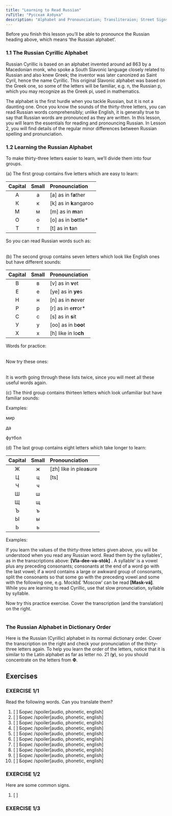 ```yaml
---
title: "Learning to Read Russian"
ruTitle: "Русская Азбука"
description: "Alphabet and Pronounciation; Transliteraion; Street Signs"
---
```





Before you finish this lesson you’ll be able to pronounce the Russian heading above, which means ‘the Russian alphabet’.

### 1.1 The Russian Cyrillic Alphabet

Russian Cyrillic is based on an alphabet invented around ad 863 by a Macedonian monk, who spoke a South Slavonic language closely related to Russian and also knew Greek; the inventor was later canonized as Saint Cyril, hence the name Cyrillic. This original Slavonic alphabet was based on the Greek one, so some of the letters will be familiar, e.g. n, the Russian p, which you may recognize as the Greek pi, used in mathematics.

The alphabet is the first hurdle when you tackle Russian, but it is not a daunting one. Once you know the sounds of the thirty-three letters, you can read Russian words comprehensibly; unlike English, it is generally true to say that Russian words are pronounced as they are written. In this lesson, you will learn the essentials for reading and pronouncing Russian. In Lesson 2, you will find details of the regular minor differences between Russian spelling and pronunciation.

### 1.2 Learning the Russian Alphabet

To make thirty-three letters easier to learn, we’ll divide them into four groups.

(a) The first group contains five letters which are easy to learn:

|  Capital  |  Small  | Pronounciation         |
| :-------: | :-----: | :--------------------- |
|     А     |    а    | [a] as in f**a**ther   |
|     К     |    к    | [k] as in **k**angaroo |
|     М     |    м    | [m] as in **m**an      |
|     О     |    о    | [o] as in b**o**ttle*  |
|     Т     |    т    | [t] as in **t**an      |

So you can read Russian words such as:

<table>
    <WordRow word="тот"/>
    <WordRow word="кот"/>
    <WordRow word="так"/>
    <WordRow word="там"/>
    <WordRow word="кто-то"/>
</table>

(b) The second group contains seven letters which look like English ones but have different sounds:

|  Capital  |  Small  | Pronounciation         |
| :-------: | :-----: | :--------------------- |
|     В     |    в    | [v] as in **v**et      |
|     Е     |    е    | [ye] as in **ye**s     |
|     Н     |    н    | [n] as in **n**ever    |
|     Р     |    р    | [r] as in e**rr**or*   |
|     С     |    с    | [s] as in **s**it      |
|     У     |    у    | [oo] as in b**oo**t    |
|     Х     |    х    | [h] like in lo**ch**   |

Words for practice:

<table>
    <WordRow word="нет"/>
    <WordRow word="метро"/>
    <WordRow word="он"/>
    <WordRow word="она"/>
    <WordRow word="сестра"/>
    <WordRow word="ресторан"/>
</table>

Now try these ones:

<table>
    <WordRow word="сахар"/>
    <WordRow word="вам"/>
    <WordRow word="Вера"/>
    <WordRow word="утро"/>
    <WordRow word="Нева"/>
    <WordRow word="касса"/>
    <WordRow word="карта"/>
    <WordRow word="марка"/>
</table>

It is worth going through these lists twice, since you will meet all these useful words again.

(c) The third group contains thirteen letters which look unfamiliar but have familiar sounds:

Examples:

мир

да

футбол

(d) The last group contains eight letters which take longer to learn:

|  Capital  |  Small  | Pronounciation                |
| :-------: | :-----: | :---------------------------- |
|     Ж     |    ж    | [zh] like in plea**s**ure     |
|     Ц     |    ц    | [ts]                          |
|     Ч     |    ч    |                               |
|     Ш     |    ш    |                               |
|     Щ     |    щ    |                               |
|     Ъ     |    ъ    |                               |
|     Ы     |    ы    |                               |
|     Ь     |    ь    |                               |

Examples:



If you learn the values of the thirty-three letters given above, you will be understood when you read any Russian word. Read them by the syllables', as in the transcriptions above: **[Vla-dee-va-stók]** . A syllable' is a vowel plus any preceding consonants; consonants at the end of a word go with the last vowel; if a word contains a large or awkward group of consonants, split the consonants so that some go with the preceding vowel and some with the following one, e.g. Mockb£ ‘Moscow’ can be read **[Mask-vá]**. While you are learning to read Cyrillic, use that slow pronunciation, syllable by syllable.

Now try this practice exercise. Cover the transcription (and the translation) on the right.

<table>
    <WordRow word="Владимир"/>
</table>

### The Russian Alphabet in Dictionary Order

Here is the Russian (Cyrillic) alphabet in its normal dictionary order. Cover the transcription on the right and check your pronunciation of the thirty-three letters again. To help you learn the order of the letters, notice that it is similar to the Latin alphabet as far as letter no. 21 (**у**), so you should concentrate on the letters from **Ф**.

## Exercises

### EXERCISE 1/1

Read the following words. Can you translate them?

1.  [ ] Борис /spoiler[audio, phonetic, english]
2.  [ ] Борис /spoiler[audio, phonetic, english]
3.  [ ] Борис /spoiler[audio, phonetic, english]
4.  [ ] Борис /spoiler[audio, phonetic, english]
5.  [ ] Борис /spoiler[audio, phonetic, english]
6.  [ ] Борис /spoiler[audio, phonetic, english]
7.  [ ] Борис /spoiler[audio, phonetic, english]
8.  [ ] Борис /spoiler[audio, phonetic, english]
9.  [ ] Борис /spoiler[audio, phonetic, english]
10. [ ] Борис /spoiler[audio, phonetic, english]

### EXERCISE 1/2

Here are some common signs.

1. [ ]

### EXERCISE 1/3
